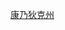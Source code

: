{{Userbox
  |border-c = lightgrey
  |border-s = 1
  |id-c     = lightgrey
  |id-s     = 12
  |id-fc    = 
  |info-c   = white
  |info-s   = 9
  |info-fc  = black
  |id       = [[Image:Flag of Connecticut.svg|60px]]
  |info     = 这个用户居住于'''[[康涅狄格州]]'''。
}}
<includeonly>
[[Category:康乃狄克州维基人|{{PAGENAME}}]]
</includeonly><noinclude>
[[Category:康乃狄克州维基人|康乃狄克州]]
</noinclude>